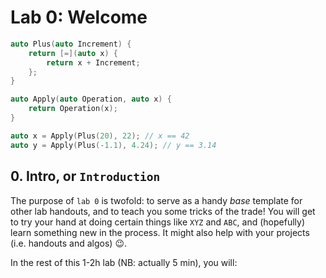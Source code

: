
# Lab 0: Welcome

```cpp {7-9} showLineNumbers
auto Plus(auto Increment) {
    return [=](auto x) {
        return x + Increment;
    };
}

auto Apply(auto Operation, auto x) {
    return Operation(x);
}

auto x = Apply(Plus(20), 22); // x == 42
auto y = Apply(Plus(-1.1), 4.24); // y == 3.14
```

## 0. Intro, or `Introduction`

The purpose of `lab 0` is twofold: to serve as a handy _base_ template for other lab handouts, and to teach you some tricks of the trade! You will get to try your hand at doing certain things like `XYZ` and `ABC`, and (hopefully) learn something new in the process. It might also help with your projects (i.e. handouts and algos) :wink:.

In the rest of this 1-2h lab (NB: actually 5 min), you will:
